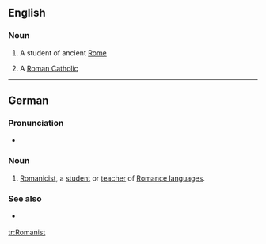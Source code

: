 ==English==

===Noun===
{{en-noun}}

# A student of ancient [[Rome]]
# {{informal}} A [[Roman Catholic]]

----

==German==

===Pronunciation===
* {{IPA|/romaˈnɪst/|lang=de}}

===Noun===
{{de-noun-m|genitive=Romanisten|plural=Romanisten}}

# [[Romanicist]], a [[student]] or [[teacher]] of [[Romance language]]s.

===See also===
* {{l|de|Romanistin}} {{f}}

[[tr:Romanist]]